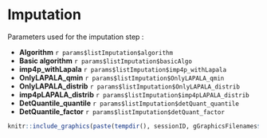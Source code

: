 # Imputation 
       
Parameters used for the imputation step :

* __Algorithm__ `r params$listImputation$algorithm`
* __Basic algorithm__ `r params$listImputation$basicAlgo`
* __imp4p_withLapala__ `r params$listImputation$imp4p_withLapala`
* __OnlyLAPALA_qmin__ `r params$listImputation$OnlyLAPALA_qmin`
* __OnlyLAPALA_distrib__ `r params$listImputation$OnlyLAPALA_distrib`
* __imp4pLAPALA_distrib__ `r params$listImputation$imp4pLAPALA_distrib`
* __DetQuantile_quantile__ `r params$listImputation$detQuant_quantile`
* __DetQuantile_factor__ `r params$listImputation$detQuant_factor`

```r
knitr::include_graphics(paste(tempdir(), sessionID, gGraphicsFilenames$MVtypePlot, sep="/"))
```


